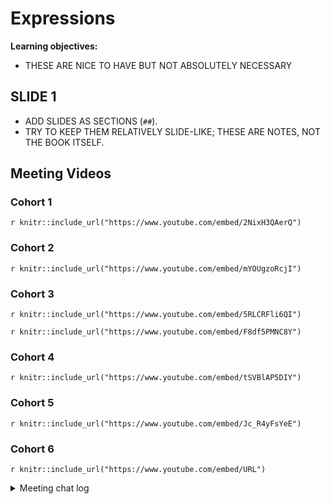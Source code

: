 # Expressions

**Learning objectives:**

- THESE ARE NICE TO HAVE BUT NOT ABSOLUTELY NECESSARY

## SLIDE 1

- ADD SLIDES AS SECTIONS (`##`).
- TRY TO KEEP THEM RELATIVELY SLIDE-LIKE; THESE ARE NOTES, NOT THE BOOK ITSELF.

## Meeting Videos

### Cohort 1

`r knitr::include_url("https://www.youtube.com/embed/2NixH3QAerQ")`

### Cohort 2

`r knitr::include_url("https://www.youtube.com/embed/mYOUgzoRcjI")`

### Cohort 3

`r knitr::include_url("https://www.youtube.com/embed/5RLCRFli6QI")`

`r knitr::include_url("https://www.youtube.com/embed/F8df5PMNC8Y")`

### Cohort 4

`r knitr::include_url("https://www.youtube.com/embed/tSVBlAP5DIY")`

### Cohort 5

`r knitr::include_url("https://www.youtube.com/embed/Jc_R4yFsYeE")`

### Cohort 6

`r knitr::include_url("https://www.youtube.com/embed/URL")`

<details>
<summary> Meeting chat log </summary>

```
LOG
```
</details>
